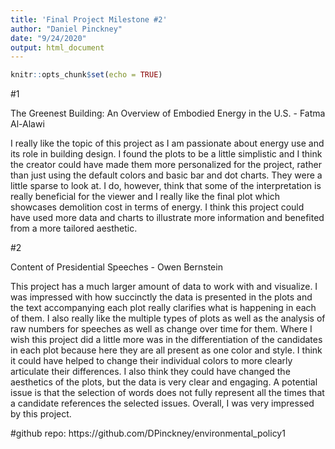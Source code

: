 ```yaml
---
title: 'Final Project Milestone #2'
author: "Daniel Pinckney"
date: "9/24/2020"
output: html_document
---
```


```r
knitr::opts_chunk$set(echo = TRUE)
```
#1 

The Greenest Building: An Overview of Embodied Energy in the U.S. - Fatma 
Al-Alawi

I really like the topic of this project as I am passionate about energy use
and its role in building design. I found the plots to be a little simplistic 
and I think the creator could have made them more personalized for the project,
rather than just using the default colors and basic bar and dot charts. They
were a little sparse to look at. I do, however, think that some of the
interpretation is really beneficial for the viewer and I really like the final
plot which showcases demolition cost in terms of energy. I think this project
could have used more data and charts to illustrate more information and
benefited from a more tailored aesthetic.


#2

Content of Presidential Speeches - Owen Bernstein

This project has a much larger amount of data to work with and visualize. I was
impressed with how succinctly the data is presented in the plots and the text
accompanying each plot really clarifies what is happening in each of them. I 
also really like the multiple types of plots as well as the analysis of raw
numbers for speeches as well as change over time for them. Where I wish this
project did a little more was in the differentiation of the candidates in each
plot because here they are all present as one color and style. I think it could
have helped to change their individual colors to more clearly articulate their
differences. I also think they could have changed the aesthetics of the plots,
but the data is very clear and engaging. A potential issue is that the selection
of words does not fully represent all the times that a candidate references the
selected issues. Overall, I was very impressed by this project.



#github repo: https://github.com/DPinckney/environmental_policy1